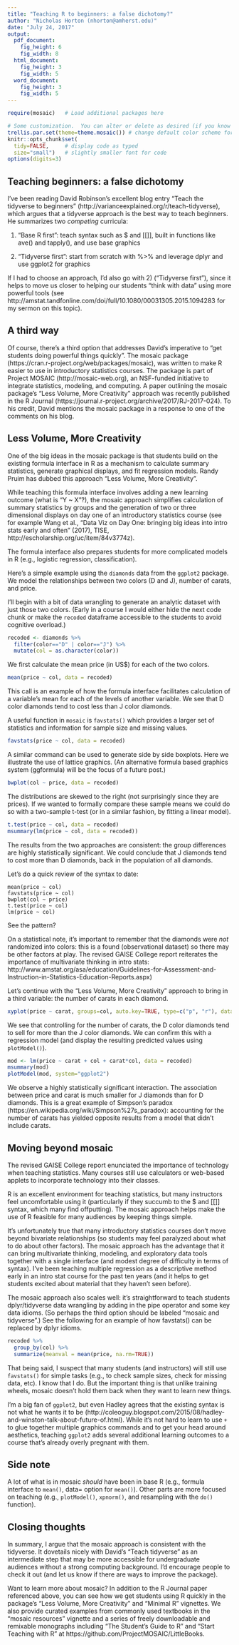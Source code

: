 ```yaml
---
title: "Teaching R to beginners: a false dichotomy?"
author: "Nicholas Horton (nhorton@amherst.edu)"
date: "July 24, 2017"
output: 
  pdf_document:
    fig_height: 6
    fig_width: 8
  html_document:
    fig_height: 3
    fig_width: 5
  word_document:
    fig_height: 3
    fig_width: 5
---
```


```r
require(mosaic)   # Load additional packages here 

# Some customization.  You can alter or delete as desired (if you know what you are doing).
trellis.par.set(theme=theme.mosaic()) # change default color scheme for lattice
knitr::opts_chunk$set(
  tidy=FALSE,     # display code as typed
  size="small")   # slightly smaller font for code
options(digits=3)
```

## Teaching beginners: a false dichotomy

I've been reading David Robinson's excellent blog entry "Teach the tidyverse to beginners" (http://varianceexplained.org/r/teach-tidyverse), which argues that a tidyverse approach is the best way to teach beginners.  He summarizes two *competing* curricula:

1) "Base R first": teach syntax such as $ and [[]], built in functions like ave() and tapply(), and use base graphics

2) "Tidyverse first": start from scratch with %>% and leverage dplyr and use ggplot2 for graphics

If I had to choose an approach, I'd also go with 2) ("Tidyverse first"), since it helps to move us closer to helping our students "think with data" using more powerful tools (see http://amstat.tandfonline.com/doi/full/10.1080/00031305.2015.1094283 for my sermon on this topic).  

## A third way

Of course, there’s a third option that addresses David’s imperative to "get students doing powerful things quickly".  The mosaic package (https://cran.r-project.org/web/packages/mosaic), was written to make R easier to use in introductory statistics courses.  The package is part of Project MOSAIC (http://mosaic-web.org), an NSF-funded initiative to integrate statistics, modeling, and computing. A paper outlining the mosaic package's "Less Volume, More Creativity" approach was recently published in the R Journal (https://journal.r-project.org/archive/2017/RJ-2017-024). To his credit, David mentions the mosaic package in a response to one of the comments on his blog.

## Less Volume, More Creativity

One of the big ideas in the mosaic package is that students build on the existing formula interface in R as a mechanism to calculate summary statistics, generate graphical displays, and fit regression models.  Randy Pruim has dubbed this approach "Less Volume, More Creativity".

While teaching this formula interface involves adding a new learning outcome (what is "Y ~ X"?), the mosaic approach simplifies calculation of summary statistics by groups and the generation of two or three dimensional displays on day one of an introductory statistics course (see for example Wang et al., "Data Viz on Day One: bringing big ideas into intro stats early and often" (2017), TISE, http://escholarship.org/uc/item/84v3774z).  

The formula interface also prepares students for more complicated models in R (e.g., logistic regression, classification).

Here's a simple example using the `diamonds` data from the `ggplot2` package.  We model the relationships between two colors (D and J), number of carats, and price.  

I'll begin with a bit of data wrangling to generate an analytic dataset with just those two colors. (Early in a course I would either hide the next code chunk or make the `recoded` dataframe accessible to the students to avoid cognitive overload.)
```r
recoded <- diamonds %>%
  filter(color=="D" | color=="J") %>%
  mutate(col = as.character(color))
```

We first calculate the mean price (in US$) for each of the two colors.
```r
mean(price ~ col, data = recoded)
```
This call is an example of how the formula interface facilitates calculation of a variable's mean for each of the levels of another variable.  We see that D color diamonds tend to cost less than J color diamonds.

A useful function in `mosaic` is `favstats()` which provides a larger set of statistics and information for sample size and missing values.


```r
favstats(price ~ col, data = recoded)
```

A similar command can be used to generate side by side boxplots. Here we illustrate the use of lattice graphics. (An alternative formula based graphics system (ggformula) will be the focus of a future post.)

```r
bwplot(col ~ price, data = recoded)
```
The distributions are skewed to the right (not surprisingly since they are prices). If we wanted to formally compare these sample means we could do so with a two-sample t-test (or in a similar fashion, by fitting a linear model).

```r
t.test(price ~ col, data = recoded)
msummary(lm(price ~ col, data = recoded))
```
The results from the two approaches are consistent: the group differences are highly statistically significant.  We could conclude that J diamonds tend to cost more than D diamonds, back in the population of all diamonds.

Let's do a quick review of the syntax to date:
```
mean(price ~ col)
favstats(price ~ col)
bwplot(col ~ price)
t.test(price ~ col)
lm(price ~ col)
```
See the pattern?


On a statistical note, it's important to remember that the diamonds were *not* randomized into colors: this is a found (observational dataset) so there may be other factors at play.  The revised GAISE College report reiterates the importance of multivariate thinking in intro stats: http://www.amstat.org/asa/education/Guidelines-for-Assessment-and-Instruction-in-Statistics-Education-Reports.aspx)

Let's continue with the "Less Volume, More Creativity" approach to bring in a third variable: the number of carats in each diamond.

```r
xyplot(price ~ carat, groups=col, auto.key=TRUE, type=c("p", "r"), data = recoded)
```
We see that controlling for the number of carats, the D color diamonds tend to sell for more than the J color diamonds.  We can confirm this with a regression model (and display the resulting predicted values using `plotModel()`).

```r
mod <- lm(price ~ carat + col + carat*col, data = recoded)
msummary(mod)
plotModel(mod, system="ggplot2")
```

We observe a highly statistically significant interaction.  The association between price and carat is much smaller for J diamonds than for D diamonds.  This is a great example of Simpson's paradox (https://en.wikipedia.org/wiki/Simpson%27s_paradox): accounting for the number of carats has yielded opposite results from a model that didn't include carats.

## Moving beyond mosaic

The revised GAISE College report enunciated the importance of technology when teaching statistics.  Many courses still use calculators or web-based applets to incorporate technology into their classes.  

R is an excellent environment for teaching statistics, but many instructors feel uncomfortable using it (particularly if they succumb to the $ and [[]] syntax, which many find offputting).  The mosaic approach helps make the use of R feasible for many audiences by keeping things simple.
 
It's unfortunately true that many introductory statistics courses don't move beyond bivariate relationships (so students may feel paralyzed about what to do about other factors). The mosaic approach has the advantage that it can bring multivariate thinking, modeling, and exploratory data tools together with a single interface (and modest degree of difficulty in terms of syntax). I've been teaching multiple regression as a descriptive method early in an intro stat course for the past ten years (and it helps to get students excited about material that they haven't seen before). 

The mosaic approach also scales well: it's straightforward to teach students dplyr/tidyverse data wrangling by adding in the pipe operator and some key data idioms. (So perhaps the third option should be labeled "mosaic and tidyverse".)  See the following for an example of how favstats() can be replaced by dplyr idioms.

```r
recoded %>%
  group_by(col) %>%
  summarize(meanval = mean(price, na.rm=TRUE))
```
That being said, I suspect that many students (and instructors) will still use `favstats()` for simple tasks (e.g., to check sample sizes, check for missing data, etc).  I know that I do.  But the important thing is that unlike training wheels, mosaic doesn't hold them back when they want to learn new things.

I'm a big fan of `ggplot2`, but even Hadley agrees that the existing syntax is not what he wants it to be (http://coleoguy.blogspot.com/2015/08/hadley-and-winston-talk-about-future-of.html).  While it's not hard to learn to use `+` to glue together multiple graphics commands and to get your head around aesthetics, teaching `ggplot2` adds several additional learning outcomes to a course that's already overly pregnant with them. 

## Side note

A lot of what is in mosaic *should* have been in base R (e.g., formula interface to `mean()`, data= option for `mean()`).  Other parts are more focused on teaching (e.g., `plotModel()`, `xpnorm()`, and resampling with the `do()` function).

## Closing thoughts

In summary, I argue that the mosaic approach is consistent with the tidyverse. It dovetails nicely with David's "Teach tidyverse" as an intermediate step that may be more accessible for undergraduate audiences without a strong computing background.  I'd encourage people to check it out (and let us know if there are ways to improve the package).



Want to learn more about mosaic?  In addition to the R Journal paper referenced above, you can see how we get students using R quickly in the package's "Less Volume, More Creativity" and "Minimal R" vignettes.  We also provide curated examples from commonly used textbooks in the “mosaic resources” vignette and a series of freely downloadable and remixable monographs including  “The Student’s Guide to R” and “Start Teaching with R” at https://github.com/ProjectMOSAIC/LittleBooks.

